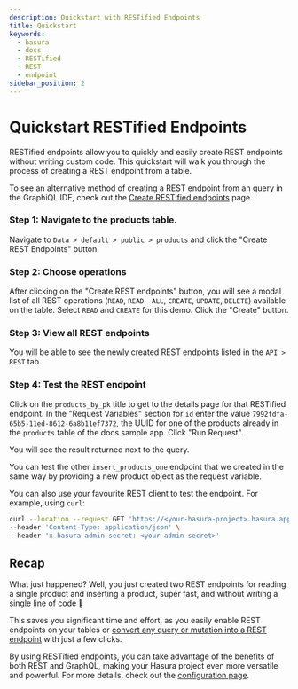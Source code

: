 ```yaml
---
description: Quickstart with RESTified Endpoints
title: Quickstart
keywords:
  - hasura
  - docs
  - RESTified
  - REST
  - endpoint
sidebar_position: 2
---
```



# Quickstart RESTified Endpoints

RESTified endpoints allow you to quickly and easily create REST endpoints without writing custom code. This quickstart
will walk you through the process of creating a REST endpoint from a table.

To see an alternative method of creating a REST endpoint from an query in the GraphiQL IDE, check out the
[Create RESTified endpoints](/restified/create.mdx#create-from-graphiql) page.

<SampleAppBlock dependent />

### Step 1: Navigate to the products table.

Navigate to `Data > default > public > products` and click the "Create REST Endpoints" button.

<Thumbnail src="/img/restified/restified-create-from-table-btn.png" alt="Create RESTified Endpoint" />

### Step 2: Choose operations

After clicking on the "Create REST endpoints" button, you will see a modal list of all REST operations (`READ`,
`READ  ALL`, `CREATE`, `UPDATE`, `DELETE`) available on the table. Select `READ` and `CREATE` for this demo. Click the
"Create" button.

<Thumbnail src="/img/restified/restified-modal-from-table.png" alt="Create RESTified Endpoint" width="400px" />

### Step 3: View all REST endpoints

You will be able to see the newly created REST endpoints listed in the `API > REST` tab.

<Thumbnail src="/img/restified/restified-tracked-table-view.png" alt="Create RESTified Endpoint" width="1000px" />

### Step 4: Test the REST endpoint

Click on the `products_by_pk` title to get to the details page for that RESTified endpoint. In the "Request Variables"
section for `id` enter the value `7992fdfa-65b5-11ed-8612-6a8b11ef7372`, the UUID for one of the products already in the
`products` table of the docs sample app. Click "Run Request".

<Thumbnail src="/img/restified/restified-test.png" alt="Create RESTified Endpoint" width="1000px" />

You will see the result returned next to the query.

You can test the other `insert_products_one` endpoint that we created in the same way by providing a new product object
as the request variable.

You can also use your favourite REST client to test the endpoint. For example, using `curl`:

```bash
curl --location --request GET 'https://<your-hasura-project>.hasura.app/api/rest/products/7992fdfa-65b5-11ed-8612-6a8b11ef7372' \
--header 'Content-Type: application/json' \
--header 'x-hasura-admin-secret: <your-admin-secret>'
```

## Recap

What just happened? Well, you just created two REST endpoints for reading a single product and inserting a product,
super fast, and without writing a single line of code 🎉

This saves you significant time and effort, as you easily enable REST endpoints on your tables or
[convert any query or mutation into a REST endpoint](/restified/create.mdx) with just a few clicks.

By using RESTified endpoints, you can take advantage of the benefits of both REST and GraphQL, making your Hasura
project even more versatile and powerful. For more details, check out the
[configuration page](/restified/restified-config.mdx).
